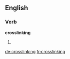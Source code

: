 ==English==

===Verb===
'''crosslinking'''

# {{present participle of|crosslink}}

[[de:crosslinking]]
[[fr:crosslinking]]